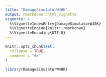 ```yaml
---
title: "DamageSimulatorW40K"
output: rmarkdown::html_vignette
vignette: >
  %\VignetteIndexEntry{DamageSimulatorW40K}
  %\VignetteEngine{knitr::rmarkdown}
  %\VignetteEncoding{UTF-8}
---
```


```r
knitr::opts_chunk$set(
  collapse = TRUE,
  comment = "#>"
)
```

```r
library(DamageSimulatorW40K)
```
